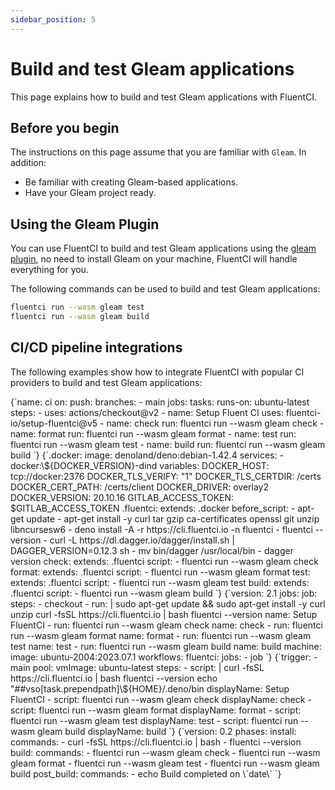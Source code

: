 ```yaml
---
sidebar_position: 5
---
```


# Build and test Gleam applications

This page explains how to build and test Gleam applications with FluentCI.

## Before you begin

The instructions on this page assume that you are familiar with `Gleam`. In addition:

- Be familiar with creating Gleam-based applications.
- Have your Gleam project ready.

## Using the Gleam Plugin

You can use FluentCI to build and test Gleam applications using the [gleam plugin](https://github.com/fluent-ci-templates/gleam-pipeline), no need to install Gleam on your machine, FluentCI will handle everything for you.

The following commands can be used to build and test Gleam applications:

```bash
fluentci run --wasm gleam test
fluentci run --wasm gleam build
```

## CI/CD pipeline integrations

The following examples show how to integrate FluentCI with popular CI providers to build and test Gleam applications:


<Tabs>
  <TabItem value="gha" label="Github Actions">
    <CodeBlock language="yaml" title="ci.yml">
      {`name: ci
on:
  push:
    branches:
      - main
jobs:
  tasks:
    runs-on: ubuntu-latest
    steps:
      - uses: actions/checkout@v2
      - name: Setup Fluent CI
        uses: fluentci-io/setup-fluentci@v5
      - name: check
        run: fluentci run --wasm gleam check
      - name: format
        run: fluentci run --wasm gleam format
      - name: test
        run: fluentci run --wasm gleam test
      - name: build
        run: fluentci run --wasm gleam build
`}
    </CodeBlock>
  </TabItem>
  <TabItem value="gitlab" label="GitLab CI">
    <CodeBlock language="yaml" title=".gitlab-ci.yml">
      {`.docker:
  image: denoland/deno:debian-1.42.4
  services:
    - docker:\${DOCKER_VERSION}-dind
  variables:
    DOCKER_HOST: tcp://docker:2376
    DOCKER_TLS_VERIFY: "1"
    DOCKER_TLS_CERTDIR: /certs
    DOCKER_CERT_PATH: /certs/client
    DOCKER_DRIVER: overlay2
    DOCKER_VERSION: 20.10.16
    GITLAB_ACCESS_TOKEN: $GITLAB_ACCESS_TOKEN
.fluentci:
  extends: .docker
  before_script:
    - apt-get update
    - apt-get install -y curl tar gzip ca-certificates openssl git unzip libncursesw6
    - deno install -A -r https://cli.fluentci.io -n fluentci
    - fluentci --version
    - curl -L https://dl.dagger.io/dagger/install.sh | DAGGER_VERSION=0.12.3 sh
    - mv bin/dagger /usr/local/bin
    - dagger version
check:
  extends: .fluentci
  script:
    - fluentci run --wasm gleam check
format:
  extends: .fluentci
  script:
    - fluentci run --wasm gleam format
test:
  extends: .fluentci
  script:
    - fluentci run --wasm gleam test
build:
  extends: .fluentci
  script:
    - fluentci run --wasm gleam build
`}

</CodeBlock>
</TabItem>
<TabItem value="circleci" label="Circle CI">
<CodeBlock language="yaml" title=".circleci/config.yml">
{`version: 2.1
jobs:
  job:
    steps:
      - checkout
      - run: |
          sudo apt-get update && sudo apt-get install -y curl unzip
          curl -fsSL https://cli.fluentci.io | bash
          fluentci --version
        name: Setup FluentCI
      - run: fluentci run --wasm gleam check
        name: check
      - run: fluentci run --wasm gleam format
        name: format
      - run: fluentci run --wasm gleam test
        name: test
      - run: fluentci run --wasm gleam build
        name: build
    machine:
      image: ubuntu-2004:2023.07.1
workflows:
  fluentci:
    jobs:
      - job
`}
</CodeBlock>
</TabItem>
<TabItem value="azure" label="Azure Pipelines">
<CodeBlock language="yaml" title="azure-pipelines.yml">
{`trigger:
  - main
pool:
  vmImage: ubuntu-latest
steps:
  - script: |
      curl -fsSL https://cli.fluentci.io | bash
      fluentci --version
      echo "##vso[task.prependpath]\${HOME}/.deno/bin
    displayName: Setup FluentCI
  - script: fluentci run --wasm gleam check
    displayName: check
  - script: fluentci run --wasm gleam format
    displayName: format
  - script: fluentci run --wasm gleam test
    displayName: test
  - script: fluentci run --wasm gleam build
    displayName: build
  `}
</CodeBlock>
</TabItem>
<TabItem value="aws" label="AWS CodePipeline">
<CodeBlock language="yaml" title="buildspec.yml">
{`version: 0.2
phases:
  install:
    commands:
      - curl -fsSL https://cli.fluentci.io | bash
      - fluentci --version
  build:
    commands:
      - fluentci run --wasm gleam check
      - fluentci run --wasm gleam format
      - fluentci run --wasm gleam test
      - fluentci run --wasm gleam build
  post_build:
    commands:
      - echo Build completed on \`date\`
`}
</CodeBlock>
</TabItem>
</Tabs>
